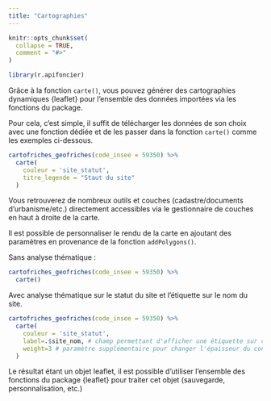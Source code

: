 ```yaml
---
title: "Cartographies"
---
```


```r
knitr::opts_chunk$set(
  collapse = TRUE,
  comment = "#>"
)
```

```r
library(r.apifoncier)
```

Grâce à la fonction `carte()`, vous pouvez générer des cartographies dynamiques {leaflet} pour l'ensemble des données importées via les fonctions du package.

Pour cela, c'est simple, il suffit de télécharger les données de son choix avec une fonction dédiée et de les passer dans la fonction `carte()` comme les exemples ci-dessous.

```r
cartofriches_geofriches(code_insee = 59350) %>% 
  carte(
    couleur = 'site_statut',
    titre_legende = "Staut du site"
  )
```

Vous retrouverez de nombreux outils et couches (cadastre/documents d'urbanisme/etc.) directement accessibles via le gestionnaire de couches en haut à droite de la carte.

Il est possible de personnaliser le rendu de la carte en ajoutant des paramètres en provenance de la fonction `addPolygons()`.

Sans analyse thématique :

```r
cartofriches_geofriches(code_insee = 59350) %>% 
  carte()
```

Avec analyse thématique sur le statut du site et l'étiquette sur le nom du site.

```r
cartofriches_geofriches(code_insee = 59350) %>% 
  carte(
    couleur = 'site_statut',
    label=.$site_nom, # champ permettant d'afficher une étiquette sur chaque Polygon
    weight=3 # paramètre supplémentaire pour changer l'épaisseur du contour
  )
```

Le résultat étant un objet leaflet, il est possible d'utiliser l'ensemble des fonctions du package {leaflet} pour traiter cet objet (sauvegarde, personnalisation, etc.)
